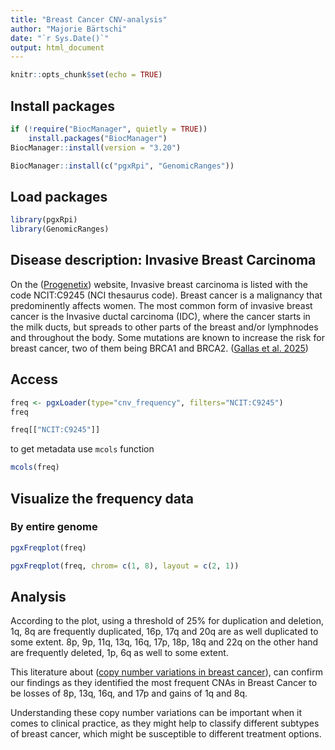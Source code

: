 ---
title: "Breast Cancer CNV-analysis"
author: "Majorie Bärtschi"
date: "`r Sys.Date()`"
output: html_document
---

```{r setup, include=FALSE}
knitr::opts_chunk$set(echo = TRUE)
```

## Install packages
```{r eval=FALSE}
if (!require("BiocManager", quietly = TRUE))
    install.packages("BiocManager")
BiocManager::install(version = "3.20")

BiocManager::install(c("pgxRpi", "GenomicRanges"))

```
## Load packages
```{r}
library(pgxRpi)
library(GenomicRanges)
```

## Disease description: Invasive Breast Carcinoma

On the ([Progenetix](https://www.progenetix.org/subset/?id=NCIT:C9245&datasetIds=progenetix)) website, Invasive breast carcinoma is listed with the code NCIT:C9245 (NCI thesaurus code). Breast cancer is a malignancy that predominently affects women. The most common form of invasive breast cancer is the Invasive ductal carcinoma (IDC), where the cancer starts in the  milk ducts, but spreads to other parts of the breast and/or lymphnodes and throughout the body. Some mutations are known to increase the risk for breast cancer, two of them being BRCA1 and BRCA2. ([Gallas et al. 2025](https://pubmed.ncbi.nlm.nih.gov/39806949/))


## Access 
```{r}
freq <- pgxLoader(type="cnv_frequency", filters="NCIT:C9245")
freq
```

```{r}
freq[["NCIT:C9245"]]
```

to get metadata use `mcols` function

```{r}
mcols(freq)
```

## Visualize the frequency data

### By entire genome

```{r, fig.width=12, fig.height=6}
pgxFreqplot(freq)
```

```{r, fig.width=12, fig.height=6}
pgxFreqplot(freq, chrom= c(1, 8), layout = c(2, 1))
```


## Analysis

According to the plot, using a threshold of 25% for duplication and deletion, 1q, 8q are frequently duplicated, 16p, 17q and 20q are as well duplicated to some extent. 8p, 9p, 11q, 13q, 16q, 17p, 18p, 18q and 22q on the other hand are frequently deleted, 1p, 6q as well to some extent.

This literature about ([copy number variations in breast cancer](https://doi.org/10.1016/j.molmed.2024.04.017)), can confirm our findings as they identified the most frequent CNAs in Breast Cancer to be losses of 8p, 13q, 16q, and 17p and gains of 1q and 8q.

Understanding these copy number variations can be important when it comes to clinical practice, as they might help to classify different subtypes of breast cancer, which might be susceptible to different treatment options.
